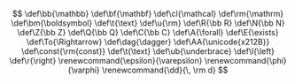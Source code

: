<script>
window.MathJax = {
  loader: { load: ["[tex]/physics"] },
  tex: {
    packages: { "[+]": ["physics"] },
  },
  options: {
    enableMenu: false,
  },
};
</script>

<div class="hidden">
$$
\def\bb{\mathbb}
\def\bf{\mathbf}
\def\cl{\mathcal}
\def\rm{\mathrm}
\def\bm{\boldsymbol}
\def\t{\text}
\def\u{\rm}
\def\R{\bb R}
\def\N{\bb N}
\def\Z{\bb Z}
\def\Q{\bb Q}
\def\C{\bb C}
\def\A{\forall}
\def\E{\exists}
\def\To{\Rightarrow}
\def\dag{\dagger}
\def\AA{\unicode{x212B}}
\def\const{\rm{const}}
\def\t{\text}
\def\ub{\underbrace}
\def\l{\left}
\def\r{\right}
\renewcommand{\epsilon}{\varepsilon}
\renewcommand{\phi}{\varphi}
\renewcommand{\dd}{\, \rm d}
$$
</div>
